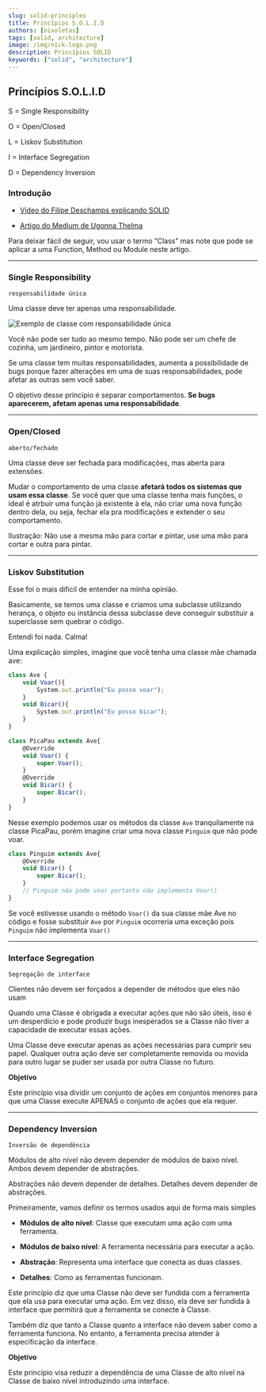 ```yaml
---
slug: solid-principles
title: Princípios S.O.L.I.D
authors: [nixoletas]
tags: [solid, architecture]
image: /img/nick-logo.png
description: Princípios SOLID   
keywords: ["solid", "architecture"]
---
```



## Princípios S.O.L.I.D

S = Single Responsibility

O = Open/Closed

L = Liskov Substitution

I = Interface Segregation

D = Dependency Inversion

<!-- truncate -->

### Introdução

- [Vídeo do Filipe Deschamps explicando SOLID](https://www.youtube.com/watch?v=6SfrO3D4dHM)

- [Artigo do Medium de Ugonna Thelma](https://medium.com/backticks-tildes/the-s-o-l-i-d-principles-in-pictures-b34ce2f1e898)

Para deixar fácil de seguir, vou usar o termo “Class” mas note que pode se aplicar a uma Function, Method ou Module neste artigo.

---

### Single Responsibility
`responsabilidade única`

Uma classe deve ter apenas uma responsabilidade.

![Exemplo de classe com responsabilidade única](/img/blog/single-responsibility.webp)

Você não pode ser tudo ao mesmo tempo. Não pode ser um chefe de cozinha, um jardineiro, pintor e motorista.

Se uma classe tem muitas responsabilidades, aumenta a possibilidade de bugs porque fazer alterações em uma de suas responsabilidades, pode afetar as outras sem você saber.

O objetivo desse princípio é separar comportamentos. **Se bugs aparecerem, afetam apenas uma responsabilidade**.

---

### Open/Closed
`aberto/fechado`

Uma classe deve ser fechada para modificações, mas aberta para extensões.

<BlogImage src="/img/blog/open-closed.webp" alt="Exemplo de classe aberta para extensões" />

Mudar o comportamento de uma classe **afetará todos os sistemas que usam essa classe**. Se você quer que uma classe tenha mais funções, o ideal é atrbuir uma função já existente à ela, não criar uma nova função dentro dela, ou seja, fechar ela pra modificações e extender o seu comportamento.

Ilustração: Não use a mesma mão para cortar e pintar, use uma mão para cortar e outra para pintar.

---

### Liskov Substitution

Esse foi o mais difícil de entender na minha opinião.

<BlogImage src="/img/blog/liskov.webp" alt="Exemplo de classe aberta para extensões" />

Basicamente, se temos uma classe e criamos uma subclasse utilizando herança, o objeto ou instância dessa subclasse deve conseguir substituir a superclasse sem quebrar o código. 

Entendi foi nada. Calma!

Uma explicação simples, imagine que você tenha uma classe mãe chamada ave:

```javascript
class Ave {
    void Voar(){
        System.out.println("Eu posso voar");
    }
    void Bicar(){
        System.out.println("Eu posso bicar");
    }
}

class PicaPau extends Ave{
    @Override
    void Voar() {
        super.Voar();
    }
    @Override
    void Bicar() {
        super.Bicar();
    }
}
```

Nesse exemplo podemos usar os métodos da classe `Ave` tranquilamente na classe PicaPau, porém imagine criar uma nova classe `Pinguim` que não pode voar. 

```javascript
class Pinguim extends Ave{
    @Override
    void Bicar() {
        super.Bicar();
    }
    // Pinguim não pode voar portanto não implementa Voar()
}
```

Se você estivesse usando o método `Voar()` da sua classe mãe Ave no código e fosse substituir `Ave` por `Pinguim` ocorreria uma exceção pois `Pinguim` não implementa `Voar()`

---

### Interface Segregation

`Segregação de interface`

Clientes não devem ser forçados a depender de métodos que eles não usam

<BlogImage src="/img/blog/wiggle-antena.webp" alt="wiggle-antena" />

Quando uma Classe é obrigada a executar ações que não são úteis, isso é um desperdício e pode produzir bugs inesperados se a Classe não tiver a capacidade de executar essas ações.

Uma Classe deve executar apenas as ações necessárias para cumprir seu papel. Qualquer outra ação deve ser completamente removida ou movida para outro lugar se puder ser usada por outra Classe no futuro.

**Objetivo**

Este princípio visa dividir um conjunto de ações em conjuntos menores para que uma Classe execute APENAS o conjunto de ações que ela requer.

---

### Dependency Inversion
`Inversão de dependência`

Módulos de alto nível não devem depender de módulos de baixo nível. Ambos devem depender de abstrações.

Abstrações não devem depender de detalhes. Detalhes devem depender de abstrações.

<BlogImage src="/img/blog/dependency-inversion.webp" alt="Dependency Inversion" />

Primeiramente, vamos definir os termos usados aqui de forma mais simples

- **Módulos de alto nível**: Classe que executam uma ação com uma ferramenta.
- **Módulos de baixo nível**: A ferramenta necessária para executar a ação.

- **Abstração**: Representa uma interface que conecta as duas classes.

- **Detalhes**: Como as ferramentas funcionam.

Este princípio diz que uma Classe não deve ser fundida com a ferramenta que ela usa para executar uma ação. Em vez disso, ela deve ser fundida à interface que permitirá que a ferramenta se conecte à Classe.

Também diz que tanto a Classe quanto a interface não devem saber como a ferramenta funciona. No entanto, a ferramenta precisa atender à especificação da interface.

**Objetivo**

Este princípio visa reduzir a dependência de uma Classe de alto nível na Classe de baixo nível introduzindo uma interface.
